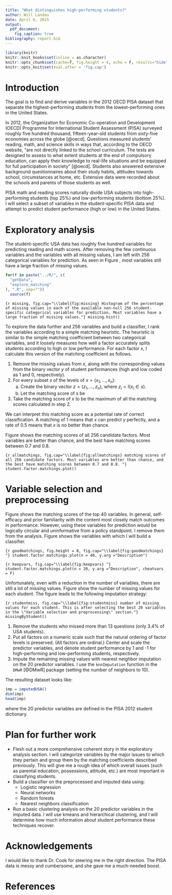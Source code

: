 ```yaml
---
title: "What distinguishes high-performing students?"
author: Will Landau
date: April 6, 2015
output: 
  pdf_document:
    fig_caption: true
bibliography: report.bib
---
```


```r
library(knitr)
knitr::knit_hooks$set(inline = as.character)
knitr::opts_chunk$set(cache=T, fig.height = 4, echo = F, results="hide", message = F)
knitr::opts_knit$set(eval.after = 'fig.cap')
```

# Introduction 

The goal is to find and derive variables in the 2012  OECD PISA dataset that separate the highest-performing students from the lowest-performing ones in the United States.  

In 2012, the Organization for Economic Co-operation and Development (OECD) Programme for International Student Assessment (PISA) surveyed roughly five hundred thousand, fifteen-year-old students from sixty-five economies across the globe [@oecd]. Questions measured students' reading, math, and science skills in ways that, according to the OECD website, "are not directly linked to the school curriculum. The tests are designed to assess to what extent students at the end of compulsory education, can apply their knowledge to real-life situations and be equipped for full participation in society" [@oecd]. Students also answered extensive background questionnaires about their study habits, attitudes towards school, circumstances at home, etc. Extensive data were recorded about the schools and parents of those students as well.

PISA math and reading scores naturally divide USA subjects into high-performing students (top 25\%) and low-performing students (bottom 25\%). I will select a subset of variables in the student-specific PISA data and attempt to predict student performance (high or low) in the United States.


# Exploratory analysis

The student-specific USA data has roughly five hundred variables for predicting reading and math scores. After removing the few continuous variables and the variables with all missing values, I am left with 256 categorical variables for prediction. As seen in Figure \ref{fig:missing}, most variables still have a large fraction of missing values.

```r
for(f in paste("../R/", c(
  "getData",
  "explore_matching"
), ".R", sep=""))
  source(f)
```

```{r missing, fig.cap="\\label{fig:missing} Histogram of the percentage of missing values in each of the available non-null 256 student-specific categorical variables for prediction. Most variables have a large fraction of missing values."}
missing.hist()
```

To explore the data further and  256 variables and build a classifier, I rank the variables according to a simple matching heuristic. The heuristic is similar to the simple matching coefficient between two categorical variables, and it loosely measures how well a factor accurately splits students according to high or low performance. For each factor $x$, I calculate this version of the matching coefficient as follows.

1. Remove the missing values from $x$, along with the corresponding values from the binary vector $y$ of student performances (high and low coded as 1 and 0, respectively).
2. For every subset $s$ of the levels of $x = (x_1, \ldots, x_n)$:
    a. Create the binary vector $z = (z_1, \ldots, z_n)$, where $z_i = I(x_i \in s)$.
    b.  Let the matching score of $s$ be
\begin{align*}
\frac{1}{n} \max \left \{\sum_{i=1}^n I(y_i = z_i), \ \sum_{i=1}^n I(y_i \ne z_i) \right \}
\end{align*}

3. Take the matching score of $x$ to be the maximum of all the matching scores calculated in step 2. 


We can interpret this matching score as a potential rate of correct classification. A matching of 1 means that $x$ can predict $y$ perfectly, and a rate of 0.5 means that $x$ is no better than chance.

Figure \ref{fig:allmatchings} shows the matching scores of all 256 candidate factors. Most variables are better than chance, and the best have matching scores between 0.7 and 0.8. 

```{r allmatchings, fig.cap="\\label{fig:allmatchings} matching scores of all 256 candidate factors. Most variables are better than chance, and the best have matching scores between 0.7 and 0.8. "}
student.factor.matchings.plot()
```

# Variable selection and preprocessing

Figure \ref{fig:goodmatchings} shows the matching scores of the top 40 variables. In general, self-efficacy and prior familiarity with the content most closely match outcomes in performance. However, using these variables for prediction would be logically circular and uninformative from a policy standpoint. I remove them from the analysis. Figure \ref{fig:keepvars} shows the variables with which I will build a classifier.

```{r goodmatchings, fig.height = 8, fig.cap="\\label{fig:goodmatchings} "}
student.factor.matchings.plot(n = 40, y.arg ="Description")
```

```{r keepvars, fig.cap="\\label{fig:keepvars} "}
student.factor.matchings.plot(n = 20, y.arg ="Description", cheatvars = F)
```

Unfortunately, even with a reduction in the number of variables, there are still a lot of missing values. Figure \ref{fig:studentmiss} show the number of missing values for each student. The figure leads to the following imputation strategy:

```{r studentmiss, fig.cap="\\label{fig:studentmiss} number of missing values for each student. This is after selecting the best 20 variables in the \"Variable selection and preprocessing\" section."}
missingByStudent()
```

1. Remove the students who missed more than 13 questions (only 3.4\% of USA students). 
2. Put all factors on a numeric scale such that the natural ordering of factor levels is preserved. (All factors are ordinal.) Center and scale the predictor variables, and denote student performance by 1 and -1 for high-performing and low-performing students, respectively.
3. Impute the remaining missing values with nearest neighbor imputation on the 20 predictor variables. I use the ``knnImputation`` function in the ``DMwR`` [@DMwR] package (setting the number of neighbors to 10).


The resulting dataset looks like:

```r
imp = imputedUSA()
dim(imp)
head(imp)
```

where the 20 predictor variables are defined in the PISA 2012 student dictionary.

# Plan for further work

- Flesh out a more comprehensive coherent story in the exploratory analysis section. I will categorize variables by the major issues to which they pertain and group them by the matching coefficients described previously. This will give me a rough idea of which overall issues (such as parental education, possessions, attitude, etc.) are most important in classifying students.
- Build a classifier on the preprocessed and imputed data using:
    - Logistic regression
    - Neural networks
    - Random forests
    - Nearest neighbors classification
- Run a basic clustering analysis on the 20 predictor variables in the imputed data. I will use kmeans and hierarchical clustering, and I will determine how much information about student performance these techniques recover.


# Acknowledgements

I would like to thank Dr. Cook for steering me in the right direction. The PISA data is messy and cumbersome, and she gave me a much-needed boost.


# References
